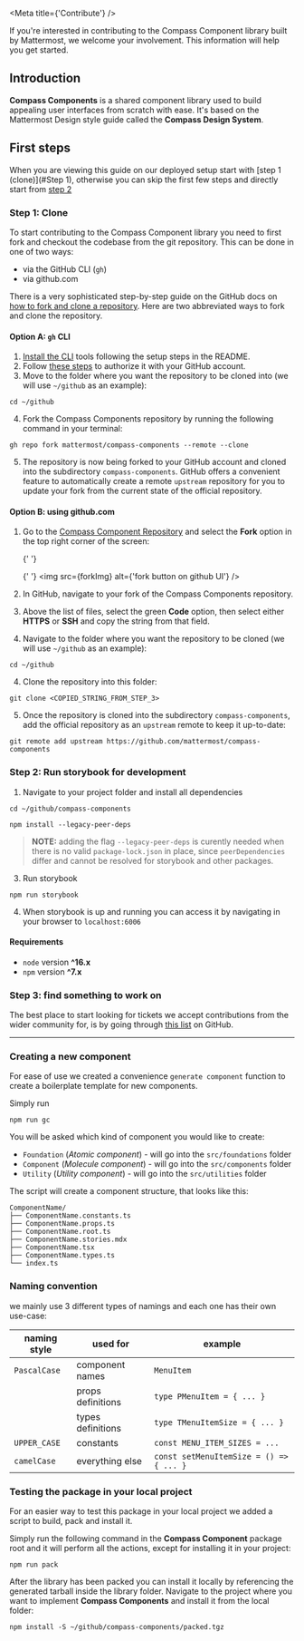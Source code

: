 
<Meta title={'Contribute'} />

<Title>Contribute to Compass Components</Title>

<Subtitle>
    If you're interested in contributing to the Compass Component library built by Mattermost, we
    welcome your involvement. This information will help you get started.
</Subtitle>

## Introduction

**Compass Components** is a shared component library used to build appealing user interfaces from scratch with ease.
It's based on the Mattermost Design style guide called the **Compass Design System**.

## First steps

When you are viewing this guide on our deployed setup start with [step 1 (clone)](#Step 1), otherwise you can skip
the first few steps and directly start from [step 2](#step-2)

### Step 1: Clone

To start contributing to the Compass Component library you need to first fork and checkout the codebase from the git
repository. This can be done in one of two ways:

-   via the GitHub CLI (`gh`)
-   via github.com

There is a very sophisticated step-by-step guide on the GitHub docs on
[how to fork and clone a repository](https://docs.github.com/en/get-started/quickstart/fork-a-repo).
Here are two abbreviated ways to fork and clone the repository.

#### Option A: `gh` CLI

1. [Install the CLI](https://github.com/cli/cli#installation) tools following the setup steps in the README.
2. Follow [these steps](https://cli.github.com/manual/) to authorize it with your GitHub account.
3. Move to the folder where you want the repository to be cloned into (we will use `~/github` as an example):

```shell
cd ~/github
```

4. Fork the Compass Components repository by running the following command in your
   terminal:

```shell
gh repo fork mattermost/compass-components --remote --clone
```

5. The repository is now being forked to your GitHub account and cloned into the subdirectory `compass-components`.
   GitHub offers a convenient feature to automatically create a remote `upstream` repository for you to update your fork
   from the current state of the official repository.

#### Option B: using github.com

1. Go to the [Compass Component Repository](https://github.com/mattermost/compass-components) and select the **Fork**
   option in the top right corner of the screen:

    {' '}

    {' '}
    <img src={forkImg} alt={'fork button on github UI'} />

2. In GitHub, navigate to your fork of the Compass Components repository.
3. Above the list of files, select the green **Code** option, then select either **HTTPS** or **SSH** and copy the
   string from that field.
4. Navigate to the folder where you want the repository to be cloned (we will use `~/github` as an example):

```shell
cd ~/github
```

4. Clone the repository into this folder:

```shell
git clone <COPIED_STRING_FROM_STEP_3>
```

5. Once the repository is cloned into the subdirectory `compass-components`, add the official repository as an
   `upstream` remote to keep it up-to-date:

```shell
git remote add upstream https://github.com/mattermost/compass-components
```

### Step 2: Run storybook for development

1. Navigate to your project folder and install all dependencies

```shell
cd ~/github/compass-components
```

```shell
npm install --legacy-peer-deps
```

> **NOTE:** adding the flag `--legacy-peer-deps` is curently needed when there is no valid `package-lock.json` in
> place, since `peerDependencies` differ and cannot be resolved for storybook and other packages.

3. Run storybook

```shell
npm run storybook
```

4. When storybook is up and running you can access it by navigating in your browser to `localhost:6006`

#### Requirements

-   `node` version **^16.x**
-   `npm` version **^7.x**

### Step 3: find something to work on

The best place to start looking for tickets we accept contributions from the wider community for, is by going through
[this list]() on GitHub.

---

### Creating a new component

For ease of use we created a convenience `generate component` function to create a boilerplate template for new
components.

Simply run

```shell
npm run gc
```

You will be asked which kind of component you would like to create:

-   `Foundation`
    (_Atomic component_) - will go into the `src/foundations` folder
-   `Component`
    (_Molecule component_) - will go into the `src/components` folder
-   `Utility`
    (_Utility component_) - will go into the `src/utilities` folder

The script will create a component structure, that looks like this:

```
ComponentName/
├── ComponentName.constants.ts
├── ComponentName.props.ts
├── ComponentName.root.ts
├── ComponentName.stories.mdx
├── ComponentName.tsx
├── ComponentName.types.ts
└── index.ts
```

### Naming convention

we mainly use 3 different types of namings and each one has their own use-case:

| naming style | used for          | example                                 |
| ------------ | ----------------- | --------------------------------------- |
| `PascalCase` | component names   | `MenuItem`                              |
|              | props definitions | `type PMenuItem = { ... }`              |
|              | types definitions | `type TMenuItemSize = { ... }`          |
| `UPPER_CASE` | constants         | `const MENU_ITEM_SIZES = ...`           |
| `camelCase`  | everything else   | `const setMenuItemSize = () => { ... }` |

### Testing the package in your local project

For an easier way to test this package in your local project we added a script to build, pack and install it.

Simply run the following command in the **Compass Component** package root and it will perform all the actions, except
for installing it in your project:

```shell
npm run pack
```

After the library has been packed you can install it locally by referencing the generated tarball inside the library
folder. Navigate to the project where you want to implement **Compass Components** and install it from the local folder:

```shell
npm install -S ~/github/compass-components/packed.tgz
```
